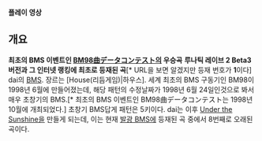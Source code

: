 {{{#!html
<iframe width="420" height="315" src="//www.youtube.com/embed/X2hRnALlCBk" frameborder="0" allowfullscreen></iframe>
}}}
'''플레이 영상'''

== 개요 ==

'''최초의 BMS 이벤트인 [[BM98曲データコンテスト]]의 우승곡'''
'''루나틱 레이브 2 Beta3버전과 그 인터넷 랭킹에 최초로 등재된 곡'''[* URL을 보면 알겠지만 등재 번호가 '''1'''이다]
dai의 [[BMS]]. 장르는 [House(리듬게임)|하우스].
세계 최초의 BMS 구동기인 BM98이 1998년 6월에 만들어졌는데, 해당 패턴의 수정날짜가 1998년 6월 24일인것으로 봐서 매우 초창기의 BMS.[* 최초의 BMS 이벤트인 BM98曲データコンテスト는 1998년 10월에 개최되었다.] 초창기 BMS답게 패턴은 5키이다. dai는 이후 [[Under the Sunshine]]을 만들게 되는데, 이는 현재 [[발광 BMS]]에 등재된 곡 중에서 8번째로 오래된 곡이다.
